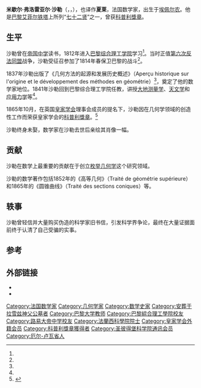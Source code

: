 {{Infobox scientist
| name              = 米歇尔·沙勒
| image             = Michel Chasles.jpg
| birth_name        = 弗洛雷亚尔·沙勒（Floréal Chasles）
| birth_date        = {{Birth date|1793|11|15}}
| birth_place       = {{FRA}}[[埃佩尔农|埃佩尔农]]
| death_date        = {{Death date and age|1880|12|18|1793|11|15}}
| death_place       = {{FRA}}[[巴黎|巴黎]]
|國籍={{FRA}}
| workplaces        = [[巴黎综合理工学院|巴黎综合理工学院]]
| alma_mater        = [[巴黎综合理工学院|巴黎综合理工学院]]
| doctoral_advisor  = [[西莫恩·德尼·泊松|西莫恩·德尼·泊松]]
| doctoral_students = [[讓·加斯東·達布|讓·加斯東·達布]]，{{tsl|en|Hubert Anson Newton}}
| awards            = [[科普利獎章|科普利獎章]]（1865年）
| signature         = Signature de Michel Chasles.svg
}}
'''米歇尔·弗洛雷亚尔·沙勒'''（{{lang-fr|Michel Floréal Chasles}}，{{IPA-fr|miʃɛl flɔʁeal ʃal}}，{{bd|1793年|11月15日|1880年|12月18日}}），也译作'''夏莱'''，法国数学家，出生于[[埃佩尔农|埃佩尔农]]。他是[[巴黎|巴黎]][[艾菲尔铁塔|艾菲尔铁塔]]上所列“[[埃菲尔铁塔上所刻的72人列表|七十二贤]]”之一，曾获[[科普利獎章|科普利獎章]]。

== 生平 ==
沙勒曾在[[路易大帝中学|帝国中学]]读书，1812年进入[[巴黎综合理工学院|巴黎综合理工学院]]学习<ref name=":0" />。当时正值[[第六次反法同盟|第六次反法同盟]]战争，沙勒受征召参加了1814年春保卫巴黎的战斗<ref name=":0" />。

1837年沙勒出版了《几何方法的起源和发展历史概述》（Aperçu historique sur l'origine et le développement des méthodes en géométrie）<ref name=":0" />，奠定了他的数学家地位。1841年沙勒回到巴黎综合理工学院任教，讲授[[大地测量学|大地测量学]]、[[天文学|天文学]]和[[应用力学|应用力学]]等<ref name=":0" />。

1865年10月，在英国[[皇家学会|皇家学会]]理事会成员{{link-en|托马斯·阿彻·赫斯特|Thomas Archer Hirst}}的提名下，沙勒因在几何学领域的创造性工作而荣获皇家学会的[[科普利獎章|科普利獎章]]。<ref name=":0">{{Cite journal|title=沙勒:博学的数学家和天真的收藏家|author=汪晓勤|url=https://kns.cnki.net/kcms/detail/detail.aspx?dbcode=CJFD&dbname=CJFD2005&filename=ZRBT200502020|date=2005|journal=自然辩证法通讯|accessdate=2021-12-25|issue=02|doi=10.3969/j.issn.1000-0763.2005.02.020|pages=99–106+112|issn=1000-0763}}</ref>

沙勒终身未娶，数学家{{link-en|穆瓦尼奥|François-Napoléon-Marie Moigno}}在沙勒去世后亲绘其肖像一幅。

== 贡献 ==
沙勒在数学上最重要的贡献在于创立[[枚举几何学|枚举几何学]]这个研究领域。

沙勒的数学著作包括1852年的《高等几何》（Traité de géométrie supérieure）和1865年的《圆锥曲线》（Traité des sections coniques）等。

== 轶事 ==
沙勒曾轻信并大量购买{{link-en|弗兰·卢卡斯|Denis Vrain-Lucas}}伪造的科学家旧书信，引发科学界争论，最终在大量证据面前终于认清了自己受骗的实事。

== 参考 ==
{{Reflist}}
==外部链接==
* {{MacTutor Biography|id=Chasles}}
* {{MathGenealogy|id=26995}}

{{1851年至1900年科普利奖章获得者}}
{{Authority control}}
{{DEFAULTSORT:Chasles, Michel}}
[[Category:法国数学家|Category:法国数学家]]
[[Category:几何学家|Category:几何学家]]
[[Category:数学史家|Category:数学史家]]
[[Category:安葬于拉雪兹神父公墓者|Category:安葬于拉雪兹神父公墓者]]
[[Category:巴黎大学教师|Category:巴黎大学教师]]
[[Category:巴黎綜合理工學院校友|Category:巴黎綜合理工學院校友]]
[[Category:路易大帝中学校友|Category:路易大帝中学校友]]
[[Category:法蘭西科學院院士|Category:法蘭西科學院院士]]
[[Category:皇家学会外籍会员|Category:皇家学会外籍会员]]
[[Category:科普利獎章獲得者|Category:科普利獎章獲得者]]
[[Category:圣彼得堡科学院通讯会员|Category:圣彼得堡科学院通讯会员]]
[[Category:厄尔-卢瓦省人|Category:厄尔-卢瓦省人]]